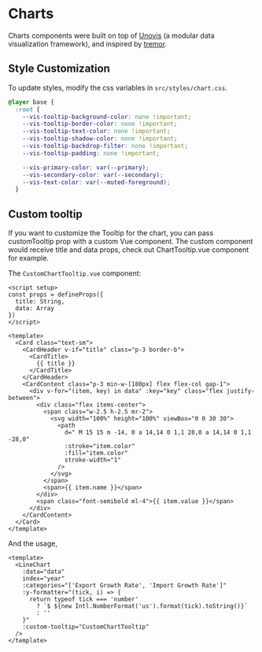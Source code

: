 
<Meta title="Blocks/Charts" />

# Charts

Charts components were built on top of [Unovis](https://unovis.dev) (a modular 
data visualization framework), and inspired by [tremor](https://www.tremor.so).

## Style Customization

To update styles, modify the css variables in `src/styles/chart.css`.

```css
@layer base {
  :root {
    --vis-tooltip-background-color: none !important;
    --vis-tooltip-border-color: none !important;
    --vis-tooltip-text-color: none !important;
    --vis-tooltip-shadow-color: none !important;
    --vis-tooltip-backdrop-filter: none !important;
    --vis-tooltip-padding: none !important;

    --vis-primary-color: var(--primary);
    --vis-secondary-color: var(--secondary);
    --vis-text-color: var(--muted-foreground);
  }
```

## Custom tooltip 

If you want to customize the Tooltip for the chart, you can pass customTooltip prop 
with a custom Vue component. The custom component would receive title and data props, 
check out ChartTooltip.vue component for example.

The `CustomChartTooltip.vue` component:

```vue
<script setup>
const props = defineProps({
  title: String,
  data: Array
})
</script>

<template>
  <Card class="text-sm">
    <CardHeader v-if="title" class="p-3 border-b">
      <CardTitle>
        {{ title }}
      </CardTitle>
    </CardHeader>
    <CardContent class="p-3 min-w-[180px] flex flex-col gap-1">
      <div v-for="(item, key) in data" :key="key" class="flex justify-between">
        <div class="flex items-center">
          <span class="w-2.5 h-2.5 mr-2">
            <svg width="100%" height="100%" viewBox="0 0 30 30">
              <path
                d=" M 15 15 m -14, 0 a 14,14 0 1,1 28,0 a 14,14 0 1,1 -28,0"
                :stroke="item.color"
                :fill="item.color"
                stroke-width="1"
              />
            </svg>
          </span>
          <span>{{ item.name }}</span>
        </div>
        <span class="font-semibold ml-4">{{ item.value }}</span>
      </div>
    </CardContent>
  </Card>
</template>

```

And the usage,

```vue
<template>
  <LineChart
    :data="data"
    index="year"
    :categories="['Export Growth Rate', 'Import Growth Rate']"
    :y-formatter="(tick, i) => {
      return typeof tick === 'number'
        ? `$ ${new Intl.NumberFormat('us').format(tick).toString()}`
        : ''
    }"
    :custom-tooltip="CustomChartTooltip"
  />
</template>
```
